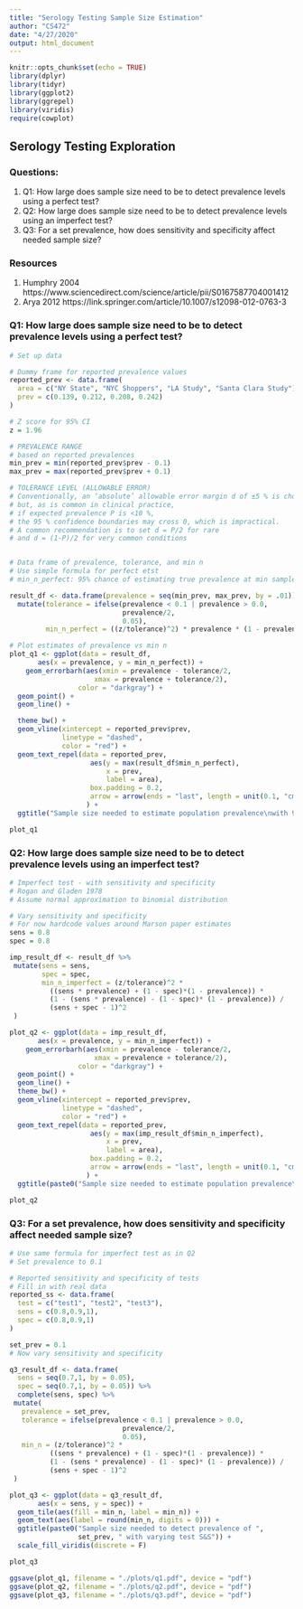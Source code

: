 ```yaml
---
title: "Serology Testing Sample Size Estimation"
author: "CS472"
date: "4/27/2020"
output: html_document
---
```


```r
knitr::opts_chunk$set(echo = TRUE)
library(dplyr)
library(tidyr)
library(ggplot2)
library(ggrepel)
library(viridis)
require(cowplot)

```

## Serology Testing Exploration

### Questions:
1. Q1: How large does sample size need to be to detect prevalence levels using a perfect test?
2. Q2: How large does sample size need to be to detect prevalence levels using an imperfect test?
3. Q3: For a set prevalence, how does sensitivity and specificity affect needed sample size?


### Resources
1. Humphry 2004 https://www.sciencedirect.com/science/article/pii/S0167587704001412
2. Arya 2012 https://link.springer.com/article/10.1007/s12098-012-0763-3


### Q1: How large does sample size need to be to detect prevalence levels using a perfect test?

```r

# Set up data

# Dummy frame for reported prevalence values
reported_prev <- data.frame(
  area = c("NY State", "NYC Shoppers", "LA Study", "Santa Clara Study"),
  prev = c(0.139, 0.212, 0.208, 0.242)
)

# Z score for 95% CI
z = 1.96

# PREVALENCE RANGE 
# based on reported prevalences
min_prev = min(reported_prev$prev - 0.1)
max_prev = max(reported_prev$prev + 0.1)

# TOLERANCE LEVEL (ALLOWABLE ERROR)
# Conventionally, an ‘absolute’ allowable error margin d of ±5 % is chosen, 
# but, as is common in clinical practice, 
# if expected prevalence P is <10 %, 
# the 95 % confidence boundaries may cross 0, which is impractical.
# A common recommendation is to set d = P/2 for rare 
# and d = (1-P)/2 for very common conditions


# Data frame of prevalence, tolerance, and min n
# Use simple formula for perfect etst
# min_n_perfect: 95% chance of estimating true prevalence at min sample size

result_df <- data.frame(prevalence = seq(min_prev, max_prev, by = .01)) %>%
  mutate(tolerance = ifelse(prevalence < 0.1 | prevalence > 0.0,
                            prevalence/2,
                            0.05),
         min_n_perfect = ((z/tolerance)^2) * prevalence * (1 - prevalence))

# Plot estimates of prevalence vs min n
plot_q1 <- ggplot(data = result_df, 
       aes(x = prevalence, y = min_n_perfect)) +
    geom_errorbarh(aes(xmin = prevalence - tolerance/2, 
                     xmax = prevalence + tolerance/2),
                 color = "darkgray") +
  geom_point() +
  geom_line() +

  theme_bw() +
  geom_vline(xintercept = reported_prev$prev, 
             linetype = "dashed", 
             color = "red") +
  geom_text_repel(data = reported_prev,
                    aes(y = max(result_df$min_n_perfect),
                        x = prev,
                        label = area),
                    box.padding = 0.2,
                    arrow = arrow(ends = "last", length = unit(0.1, "cm"))
                   ) +
  ggtitle("Sample size needed to estimate population prevalence\nwith 95% confidence of being within tolerance using a perfect test")

plot_q1

```

### Q2: How large does sample size need to be to detect prevalence levels using an imperfect test?

```r

# Imperfect test - with sensitivity and specificity
# Rogan and Gladen 1978
# Assume normal approximation to binomial distribution

# Vary sensitivity and specificity
# For now hardcode values around Marson paper estimates
sens = 0.8
spec = 0.8

imp_result_df <- result_df %>%
 mutate(sens = sens,
        spec = spec,
        min_n_imperfect = (z/tolerance)^2 * 
          ((sens * prevalence) + (1 - spec)*(1 - prevalence)) * 
          (1 - (sens * prevalence) - (1 - spec)* (1 - prevalence)) / 
          (sens + spec - 1)^2
 )

plot_q2 <- ggplot(data = imp_result_df, 
       aes(x = prevalence, y = min_n_imperfect)) +
    geom_errorbarh(aes(xmin = prevalence - tolerance/2, 
                     xmax = prevalence + tolerance/2),
                 color = "darkgray") +
  geom_point() +
  geom_line() +
  theme_bw() +
  geom_vline(xintercept = reported_prev$prev, 
             linetype = "dashed", 
             color = "red") +
  geom_text_repel(data = reported_prev,
                    aes(y = max(imp_result_df$min_n_imperfect),
                        x = prev,
                        label = area),
                    box.padding = 0.2,
                    arrow = arrow(ends = "last", length = unit(0.1, "cm"))
                   ) +
  ggtitle(paste0("Sample size needed to estimate population prevalence\nwith 95% confidence of being within tolerance\nusing an imperfect test: Sensitivity = ", sens, " Specificity = ", spec))

plot_q2


```




### Q3: For a set prevalence, how does sensitivity and specificity affect needed sample size?

```r

# Use same formula for imperfect test as in Q2
# Set prevalence to 0.1 

# Reported sensitivity and specificity of tests
# Fill in with real data
reported_ss <- data.frame(
  test = c("test1", "test2", "test3"),
  sens = c(0.8,0.9,1),
  spec = c(0.8,0.9,1)
)

set_prev = 0.1
# Now vary sensitivity and specificity

q3_result_df <- data.frame(
  sens = seq(0.7,1, by = 0.05),
  spec = seq(0.7,1, by = 0.05)) %>%
  complete(sens, spec) %>%
 mutate(
   prevalence = set_prev,
   tolerance = ifelse(prevalence < 0.1 | prevalence > 0.0,
                            prevalence/2,
                            0.05),
   min_n = (z/tolerance)^2 * 
          ((sens * prevalence) + (1 - spec)*(1 - prevalence)) * 
          (1 - (sens * prevalence) - (1 - spec)* (1 - prevalence)) / 
          (sens + spec - 1)^2
 )

plot_q3 <- ggplot(data = q3_result_df, 
       aes(x = sens, y = spec)) +
  geom_tile(aes(fill = min_n, label = min_n)) +
  geom_text(aes(label = round(min_n, digits = 0))) +
  ggtitle(paste0("Sample size needed to detect prevalence of ", 
                 set_prev, " with varying test S&S")) +
  scale_fill_viridis(discrete = F)

plot_q3


```


```r

ggsave(plot_q1, filename = "./plots/q1.pdf", device = "pdf")
ggsave(plot_q2, filename = "./plots/q2.pdf", device = "pdf")
ggsave(plot_q3, filename = "./plots/q3.pdf", device = "pdf")



```

